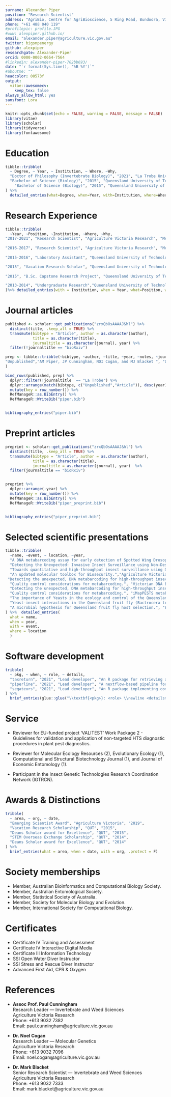 ```yaml
---
surname: Alexander Piper
position: "Research Scientist"
address: "AgriBio, Centre for AgriBioscience, 5 Ring Road, Bundoora, Victoria, Australia"
phone: "+61 488 040 119"
#profilepic: profile.JPG
#www: alexpiper.github.io/
email: "alexander.piper@agriculture.vic.gov.au"
twitter: bigsnpenergy
github: alexpiper
researchgate: Alexander-Piper
orcid: 0000-0002-0664-7564
#linkedin: alexander-piper-702bb693/
date: "`r format(Sys.time(), '%B %Y')`"
#aboutme: ""
headcolor: 00573f
output: 
  vitae::awesomecv:
    keep_tex: false
always_allow_html: yes
sansfont: Lora
---
```

```r
knitr::opts_chunk$set(echo = FALSE, warning = FALSE, message = FALSE)
library(vitae)
library(scholar)
library(tidyverse)
library(fontawesome)
```

\paragraphstyle{I am a Molecular Biologist and Bioinformatician specialising in the production and analysis of large-scale genomic datasets for fundemental and applied ecological studies. I have experience conducting both laboratory and field experiments, from the initial experimental design through to statistical analysis and publication in peer reviewed scientific journals. I have familiarity with multiple programming languages, primarily R and bash, which i use to analyse, visualise, and communicate complex datasets. I am currently based with Agriculture Victoria Research developing high-throughput sequencing based diagnostics to improve detection and control of invertebrate pests.}

\faIcon{university}  Education
==================================

```r
tibble::tribble(
  ~ Degree, ~ Year, ~ Institution, ~ Where, ~Why,
  "Doctor of Philosophy (Invertebrate Biology)", "2021", "La Trobe University", "Melbourne, Australia","Thesis title: Genomic Biosurveillance for Insect Pests",
  "Bachelor of Science (Biology)", "2015", "Queensland University of Technology", "Brisbane, Australia","Biotechnology and Genetics Minor",
    "Bachelor of Science (Biology)", "2015", "Queensland University of Technology", "Brisbane, Australia","Chemistry Minor"
) %>% 
  detailed_entries(what=Degree, when=Year, with=Institution, where=Where, why=Why)
```
\faIcon{flask}  Research Experience
============================

```r
tibble::tribble(
  ~Year, ~Position, ~Institution, ~Where, ~Why,
"2017-2021", "Research Scientist", "Agriculture Victoria Research", "Melbourne, Australia", "Developing high-throughput sequencing assays and bioinformatic pipelines for identification of insect pests within bulk trap samples.",
  
"2016-2017", "Research Scientist", "Agriculture Victoria Research", "Melbourne, Australia", "Investigating the role of microbial volatile organic compounds in the ecology of Bactrocera fruit flies, and their potential for application in novel insect attractant formulations.",
  
"2015-2016", "Laboratory Assistant", "Queensland University of Technology","Brisbane, Australia", "Isolation and physiological characterisation of environmental microbes from insect pests and their host fruits.",

"2015", "Vacation Research Scholar", "Queensland University of Technology","Brisbane, Australia", "Exploratory research into fungal symbionts of an agricultural pest insect funded by a university scholarship.",
  
"2015", "B.Sc. Capstone Research Project", "Queensland University of Technology","Brisbane, Australia", "Developing an environmental DNA PCR assay for detection of an invasive freshwater fish species.",

"2013-2014", "Undergraduate Research","Queensland University of Technology","Brisbane, Australia", "Validation of transcriptomics assays using qRT-PCR."
)%>% detailed_entries(with = Institution, when = Year, what=Position, where=Where, why = Why)
```

\faIcon{file-alt}  Journal articles
============================

```r
published <- scholar::get_publications("zrxQbOsAAAAJ&hl") %>% 
  distinct(title, .keep_all = TRUE) %>%
  transmute(bibtype = "Article", author = as.character(author),
            title = as.character(title),
            journaltitle = as.character(journal), year) %>%
  filter(!journaltitle == "bioRxiv")

prep <- tibble::tribble(~bibtype, ~author, ~title, ~year, ~notes, ~journaltitle,
"Unpublished","AM Piper, JP Cunningham, NOI Cogan, and MJ Blacket ", "DNA Metabarcoding Enables High-Throughput Detection of Spotted Wing Drosophila (Drosophila suzukii) within Unsorted Trap Catches", 2021, "Fronteirs in Ecology and Evolution (In Review)", "Fronteirs in Ecology and Evolution (In Review)"
) 

bind_rows(published, prep) %>%
  dplyr::filter(!journaltitle  == "La Trobe") %>%
  dplyr::arrange(match(bibtype, c("Unpublished","Article")), desc(year)) %>%
  mutate(key = row_number()) %>% 
  RefManageR::as.BibEntry() %>% 
  RefManageR::WriteBib("piper.bib")


bibliography_entries("piper.bib") 
```

\faIcon{file-powerpoint}  Preprint articles
============================

```r
preprint <- scholar::get_publications("zrxQbOsAAAAJ&hl") %>% 
  distinct(title, .keep_all = TRUE) %>%
  transmute(bibtype = "Article", author = as.character(author),
            title = as.character(title),
            journaltitle = as.character(journal), year)  %>%
  filter(journaltitle == "bioRxiv")


preprint %>% 
  dplyr::arrange(-year) %>%
  mutate(key = row_number()) %>% 
  RefManageR::as.BibEntry() %>% 
  RefManageR::WriteBib("piper_preprint.bib")


bibliography_entries("piper_preprint.bib") 
```

\faIcon{comments}  Selected scientific presentations
============================  

```r
tibble::tribble(
  ~name, ~event, ~ location, ~year,
  "A DNA metabarcoding assay for early detection of Spotted Wing Drosophila within unsorted bulk trap catches.","Australian Entomological Society Conference", "Online", 2021,
  "Detecting the Unexpected: Invasive Insect Surveillance using Non-Destructive DNA Metabarcoding.","International Congress of Entomology", "Helsinki, Finland (Postponed)", 2020,
  "Towards quantitative and high-throughput insect surveillance using DNA Metabarcoding.","Australian Entomological Society Conference", "Brisbane, Queensland", 2019,
  "An updated molecular toolbox for Biosecurity.","Agriculture Victoria Regional Science Conference","Tatura, Victoria", 2019,
 "Detecting the unexpected, DNA metabarcoding for high-throughput insect surveillance.", "AgriBio Science Conference", "Melboure, Victoria", 2018,
  "Quality control considerations for metabarcoding.", "Victorian DNA Barcoding Workshop","Melbourne, Victoria", 2018,
  "Detecting the unexpected, DNA metabarcoding for high-throughput insect surveillance.", "Australian Entomological Society Conference", "Alice Springs, Northern Territory", 2018,
  "Quality control considerations for metabarcoding.", "iMapPESTS metabarcoding Workshop", "Melbourne, Victoria", 2018,
  "The importance of Yeasts in the ecology and control of the Queensland Fruit Fly.", "SciPlant 17", "Brisbane, Queensland", 2017,
  "Yeast-insect interactions in the Queensland fruit fly (Bactrocera tryoni).", "Australian Entomological Society Conference", "Terrigal, New South Wales", 2017,
  "A microbial hypothesis for Queensland fruit fly host selection.", "Biology of Tephritid Fruit Flies Meeting IV", "Melbourne, Victoria", 2016
) %>%  detailed_entries(
  what = name,
  when = year,
  with = event,
  where = location
  )
```

\faIcon{laptop-code}  Software development
============================  

```r
tribble(
  ~ pkg, ~ when, ~ role, ~ details,
  "taxreturn", "2021", "Lead developer", "An R package for retrieving and curating public DNA sequence datasets for use in metabarcoding studies.",
  "piperline", "2021", "Lead developer", "A nextflow-based pipeline for identification of regulated species in metabarcoding datasets.",
  "seqateurs", "2021", "Lead developer", "An R package implementing common data transformations for metabarcoding datasets"
) %>% 
  brief_entries(glue::glue("\\textbf{<pkg>}: <role> \\newline <details>", .open = "<", .close = ">"), paste0(when, "\\newline"), .protect = FALSE)
```

\faIcon{hands-helping}  Service
============================  

* Reviewer for EU-funded project 'VALITEST' Work Package 2 - Guidelines for validation and application of non-targeted HTS diagnostic procedures in plant pest diagnostics.

* Reviewer for Molecular Ecology Resources (2), Evolutionary Ecology (1), Computational and Structural Biotechnology Journal (1), and Journal of Economic Entomology (1).

* Participant in the Insect Genetic Technologies Research Coordination Network (IGTRCN).

\faIcon{medal}  Awards & Distinctions
============================  

```r
tribble(
  ~ area, ~ org, ~ date,
  "Emerging Scientist Award", "Agriculture Victoria", "2019",
  "Vacation Research Scholarship", "QUT", "2015",
  "Deans Scholar award for Excellence", "QUT", "2015",
  "STEM Overseas Exchange Scholarship", "QUT", "2014",
  "Deans Scholar award for Excellence", "QUT", "2014"
) %>%
  brief_entries(what = area, when = date, with = org, .protect = F)
```

\faIcon{users}  Society memberships
============================  

* Member, Australian Bioinformatics and Computational Biology Society.
* Member, Australian Entomological Society.
* Member, Statistical Society of Australia.
* Member, Society for Molecular Biology and Evolution.
* Member, International Society for Computational Biology.

\faIcon{award}  Certificates
============================  

* Certificate IV Training and Assessment
* Certificate IV Interactive Digital Media
* Certificate III Information Technology
* SSI Open Water Diver Instructor 
* SSI Stress and Rescue Diver Instructor
* Advanced First Aid, CPR & Oxygen

\faIcon{comment}  References
============================ 

* __Assoc Prof. Paul Cunningham__  
  Research Leader — Invertebrate and Weed Sciences   
  Agriculture Victoria Research  
  Phone: +613 9032 7382  
  Email: paul.cunningham@agriculture.vic.gov.au  

* __Dr. Noel Cogan__  
  Research Leader — Molecular Genetics   
  Agriculture Victoria Research  
  Phone: +613 9032 7096  
  Email: noel.cogan@agriculture.vic.gov.au  

* __Dr. Mark Blacket__  
  Senior Research Scientist — Invertebrate and Weed Sciences   
  Agriculture Victoria Research  
  Phone: +613 9032 7333   
  Email: mark.blacket@agriculture.vic.gov.au 